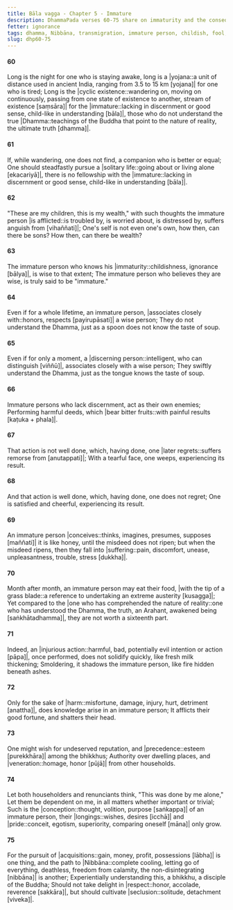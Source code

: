 ```yaml
---
title: Bāla vagga - Chapter 5 - Immature
description: DhammaPada verses 60-75 share on immaturity and the consequences of ignorance. The immature person is likened to a child who does not understand the true Dhamma.
fetter: ignorance
tags: dhamma, Nibbāna, transmigration, immature person, childish, fool, affliction, discernment, wise, harm, injury, enemy, regret, remorse, conception, volition, respect, acquisitions, immature, ignorance, dhp
slug: dhp60-75
---
```


#### 60

Long is the night for one who is staying awake,
long is a |yojana::a unit of distance used in ancient India, ranging from 3.5 to 15 km [yojana]| for one who is tired;
Long is the |cyclic existence::wandering on, moving on continuously, passing from one state of existence to another, stream of existence [saṃsāra]| for the |immature::lacking in discernment or good sense, child-like in understanding [bāla]|,
those who do not understand the true |Dhamma::teachings of the Buddha that point to the nature of reality, the ultimate truth [dhamma]|.

#### 61

If, while wandering, one does not find,
a companion who is better or equal;
One should steadfastly pursue a |solitary life::going about or living alone [ekacariyā]|,
there is no fellowship with the |immature::lacking in discernment or good sense, child-like in understanding [bāla]|.

#### 62

"These are my children, this is my wealth,"
with such thoughts the immature person |is afflicted::is troubled by, is worried about, is distressed by, suffers anguish from [vihaññati]|;
One's self is not even one's own,
how then, can there be sons? How then, can there be wealth?

#### 63

The immature person who knows his |immaturity::childishness, ignorance [bālya]|,
is wise to that extent;
The immature person who believes they are wise,
is truly said to be "immature."

#### 64

Even if for a whole lifetime, an immature person,
|associates closely with::honors, respects [payirupāsati]| a wise person;
They do not understand the Dhamma,
just as a spoon does not know the taste of soup.

#### 65

Even if for only a moment, a |discerning person::intelligent, who can distinguish [viññū]|,
associates closely with a wise person;
They swiftly understand the Dhamma,
just as the tongue knows the taste of soup.

#### 66

Immature persons who lack discernment,
act as their own enemies;
Performing harmful deeds,
which |bear bitter fruits::with painful results [kaṭuka + phala]|.

#### 67

That action is not well done,
which, having done, one |later regrets::suffers remorse from [anutappati]|;
With a tearful face, one weeps,
experiencing its result.

#### 68

And that action is well done,
which, having done, one does not regret;
One is satisfied and cheerful,
experiencing its result.

#### 69

An immature person |conceives::thinks, imagines, presumes, supposes [maññati]| it is like honey,
until the misdeed does not ripen;
but when the misdeed ripens,
then they fall into |suffering::pain, discomfort, unease, unpleasantness, trouble, stress [dukkha]|.

#### 70

Month after month, an immature person may eat their food,
|with the tip of a grass blade::a reference to undertaking an extreme austerity [kusagga]|;
Yet compared to the |one who has comprehended the nature of reality::one who has understood the Dhamma, the truth, an Arahant, awakened being [saṅkhātadhamma]|,
they are not worth a sixteenth part.

#### 71

Indeed, an |injurious action::harmful, bad, potentially evil intention or action [pāpa]|, once performed,
does not solidify quickly, like fresh milk thickening;
Smoldering, it shadows the immature person,
like fire hidden beneath ashes.

#### 72

Only for the sake of |harm::misfortune, damage, injury, hurt, detriment [anattha]|,
does knowledge arise in an immature person;
It afflicts their good fortune,
and shatters their head.

#### 73

One might wish for undeserved reputation,
and |precedence::esteem [purekkhāra]| among the bhikkhus;
Authority over dwelling places,
and |veneration::homage, honor [pūjā]| from other households.

#### 74

Let both householders and renunciants
think, "This was done by me alone,"
Let them be dependent on me,
in all matters whether important or trivial;
Such is the |conception::thought, volition, purpose [saṅkappa]| of an immature person,
their |longings::wishes, desires [icchā]| and |pride::conceit, egotism, superiority, comparing oneself [māna]| only grow.

#### 75

For the pursuit of |acquisitions::gain, money, profit, possessions [lābha]| is one thing,
and the path to |Nibbāna::complete cooling, letting go of everything, deathless, freedom from calamity, the non-disintegrating [nibbāna]| is another;
Experientially understanding this,
a bhikkhu, a disciple of the Buddha;
Should not take delight in |respect::honor, accolade, reverence [sakkāra]|,
but should cultivate |seclusion::solitude, detachment [viveka]|.